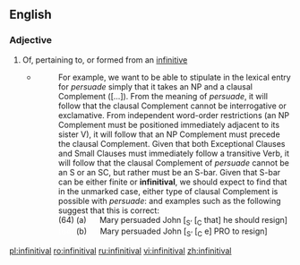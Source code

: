 ==English==

===Adjective===
{{en-adj}}

# Of, pertaining to, or formed from an [[infinitive]]
#* {{quote-book|year=1988|author=Andrew Radford|title=Transformational grammar: a first course|location=Cambridge, UK|publisher=Cambridge University Press|page=360|chapter=7}}
#*: For example, we want to be able to stipulate in the lexical entry for ''persuade'' simply that it takes an NP and a clausal Complement ([...]). From the meaning of ''persuade'', it will follow that the clausal Complement cannot be interrogative or exclamative. From independent word-order restrictions (an NP Complement must be positioned immediately adjacent to its sister V), it will follow that an NP Complement must precede the clausal Complement. Given that both Exceptional Clauses and Small Clauses must immediately follow a transitive Verb, it will follow that the clausal Complement of ''persuade'' cannot be an S or an SC, but rather must be an S-bar. Given that S-bar can be either finite or '''infinitival''', we should expect to find that in the unmarked case, either type of clausal Complement is possible with ''persuade'': and examples such as the following suggest that this is correct:<br> (64) (a) &nbsp;&nbsp;&nbsp;&nbsp; Mary persuaded John [<sub>Sʼ</sub> [<sub>C</sub> that] he should resign]<br> <font color=white>(64)</font> (b) &nbsp;&nbsp;&nbsp;&nbsp; Mary persuaded John [<sub>Sʼ</sub> [<sub>C</sub> e] PRO to resign]

[[pl:infinitival]]
[[ro:infinitival]]
[[ru:infinitival]]
[[vi:infinitival]]
[[zh:infinitival]]